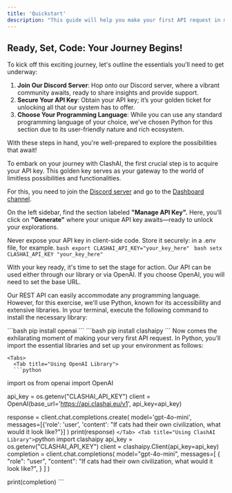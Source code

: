 ```yaml
---
title: 'Quickstart'
description: "This guide will help you make your first API request in minutes. Experienced developers can jump directly to the [API reference](/api-reference) for advanced features."
---
```


## Ready, Set, Code: Your Journey Begins!

To kick off this exciting journey, let's outline the essentials you’ll need to get underway:

1. **Join Our Discord Server**: Hop onto our Discord server, where a vibrant community awaits, ready to share insights and provide support.
2. **Secure Your API Key**: Obtain your API key; it’s your golden ticket for unlocking all that our system has to offer.
3. **Choose Your Programming Language**: While you can use any standard programming language of your choice, we’ve chosen Python for this section due to its user-friendly nature and rich ecosystem.

With these steps in hand, you're well-prepared to explore the possibilities that await!

<Steps>
  <Step title="Obtain Your API Key: The Gateway to Innovation">
  To embark on your journey with ClashAI, the first crucial step is to acquire your API key. This golden key serves as your gateway to the world of limitless possibilities and functionalities.

  For this, you need to join the [Discord server](https://discord.gg/yyfGnyKj9j) and go to the [Dashboard channel](https://discord.com/channels/1231339329435996280/1302343342746505347).

  On the left sidebar, find the section labeled **"Manage API Key".** Here, you’ll click on **"Generate"** where your unique API key awaits—ready to unlock your explorations.

  <Warning>Never expose your API key in client-side code. Store it securely: in a .env file, for example.</Warning>
  <Tabs>
    <Tab title="Linux/macOS">
      ```bash
      export CLASHAI_API_KEY="your_key_here"
      ```
    </Tab>
    <Tab title="Windows">
      ```bash
      setx CLASHAI_API_KEY "your_key_here"
      ```
    </Tab>
  </Tabs>

  </Step>
  <Step title="Install the Required Library: Getting Started with Python">
  With your key ready, it's time to set the stage for action. Our API can be used either through our library or via OpenAI. If you choose OpenAI, you will need to set the base URL.

  Our REST API can easily accommodate any programming language. However, for this exercise, we'll use Python, known for its accessibility and extensive libraries. In your terminal, execute the following command to install the necessary library:

  <Tabs>
    <Tab title="OpenAI Library">
      ```bash
      pip install openai
      ```
    </Tab>
    <Tab title="ClashAI Library">
      ```bash
      pip install clashaipy
      ```
    </Tab>
  </Tabs>
  </Step>
  <Step title="Crafting Your First API Request: Hello, ClashAI!">
    Now comes the exhilarating moment of making your very first API request. In Python, you’ll import the essential libraries and set up your environment as follows:

    <Tabs>
      <Tab title="Using OpenAI Library">
      ```python
import os
from openai import OpenAI

api_key = os.getenv("CLASHAI_API_KEY")
client = OpenAI(base_url='https://api.clashai.eu/v1', api_key=api_key)

response = client.chat.completions.create(
    model='gpt-4o-mini',
    messages=[{'role': 'user', 'content': "If cats had their own civilization, what would it look like?"}]
)
print(response)
      ```
      </Tab>
      <Tab title="Using ClashAI Library">
      ```python
import clashaipy
api_key = os.getenv("CLASHAI_API_KEY")
client = clashaipy.Client(api_key=api_key)
completion = client.chat.completions(
    model="gpt-4o-mini",
    messages=[
        {
            "role": "user",
            "content": "If cats had their own civilization, what would it look like?",
        }
    ]
)

print(completion)
      ```
      </Tab>
    </Tabs>
  </Step>
</Steps>